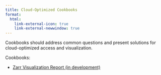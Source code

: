 ```yaml
---
title: Cloud-Optimized Cookbooks
format:
  html:
    link-external-icon: true
    link-external-newwindow: true
---
```


Cookbooks should address common questions and present solutions for cloud-optimized access and visualization. 

Cookbooks:

* [Zarr Visualization Report (in development)](https://nasa-impact.github.io/zarr-visualization-report/)
